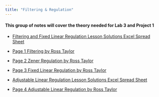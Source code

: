 ```yaml
---
title: "Filtering & Regulation"
---
```


#### This group of notes will cover the theory needed for Lab 3 and Project 1

- [Filtering and Fixed Linear Regulation Lesson Solutions Excel Spread Sheet](assets/a-Filtering-Fixed-Linear-Regulation-Lessons-Only.xlsx){download=""}

- [Page 1 Filtering by Ross Taylor](assets/ba-Lesson-Page1-Filtering.pdf){target="_blank"}

- [Page 2 Zener Regulation by Ross Taylor](assets/ca-Lesson-Page2-Regulation-Zener.pdf){target="_blank"}

- [Page 3 Fixed Linear Regulation by Ross Taylor](assets/dd-Lesson-Page3-Fixed-Linear-Regulators.pdf){target="_blank"}

- [Adjustable Linear Regulation Lesson Solutions Excel Spread Sheet](assets/pa-Adjustable-Regulation-and-Project1.xlsx){download=""}

- [Page 4 Adjustable Linear Regulation by Ross Taylor](assets/fh-Lesson-Page4-Adjustable-Linear-Regulation.pdf){target="_blank"}


